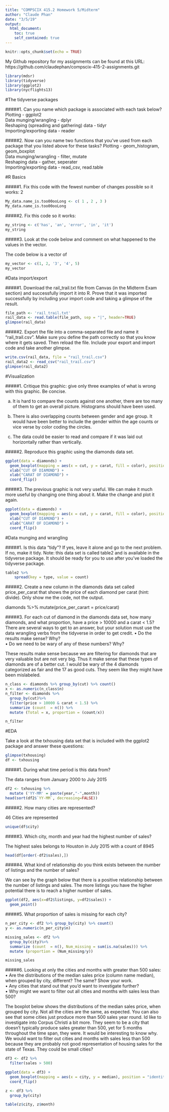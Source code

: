 ```yaml
---
title: "COMPSCIX 415.2 Homework 5/Midterm"
author: "Claude Phan"
date: "3/5/19"
output:
  html_document:
    toc: true
    self_contained: true
---
```


```r
knitr::opts_chunk$set(echo = TRUE)
```

My Github repository for my assignments can be found at this URL: https://github.com/claudephan/compscix-415-2-assignments.git

```r
library(mdsr)
library(tidyverse)
library(ggplot2)
library(nycflights13)

```

#The tidyverse packages

#####1. Can you name which package is associated with each task below?
Plotting                                  - ggplot2  
Data munging/wrangling                    - dplyr  
Reshaping (spreading and gathering) data   - tidyr  
Importing/exporting data                  - reader  

#####2. Now can you name two functions that you’ve used from each package that you listed above for these tasks?
Plotting                  - geom_histogram, geom_boxplot  
Data munging/wrangling    - filter, mutate  
Reshaping data            - gather, seperater  
Importing/exporting data  - read_csv, read.table  

#R Basics


#####1. Fix this code with the fewest number of changes possible so it works: 2

```r
My_data.name_is.too00ooLong <- c( 1 , 2 , 3 )
My_data.name_is.too00ooLong
```


#####2. Fix this code so it works:

```r
my_string <- c('has', 'an', 'error', 'in', 'it')
my_string
```


#####3. Look at the code below and comment on what happened to the values in the vector.

The code below is a vector of 
```r
my_vector <- c(1, 2, '3', '4', 5)
my_vector
```


#Data import/export

#####1. Download the rail_trail.txt file from Canvas (in the Midterm Exam section) and successfully import it into R. Prove that it was imported successfully by including your import code and taking a glimpse of the result.

```r
file_path <- 'rail_trail.txt'
rail_data <- read.table(file_path, sep = "|", header=TRUE)
glimpse(rail_data)
```


#####2. Export the file into a comma-separated file and name it “rail_trail.csv”. Make sure you define the path correctly so that you know where it gets saved. Then reload the file. Include your export and import code and take another glimpse.

```r
write.csv(rail_data, file = "rail_trail.csv")
rail_data2 <- read_csv("rail_trail.csv")
glimpse(rail_data2)
```


#Visualization

#####1. Critique this graphic: give only three examples of what is wrong with this graphic. Be concise.

a. It is hard to compare the counts against one another, there are too many of them to get an overall picture. Histograms should have been used.  

b. There is also overlapping counts between gender and age group. It would have been better to include the gender within the age counts or vice verse by color coding the circles.  

c. The data could be easier to read and compare if it was laid out horizontally rather than vertically.  


#####2. Reproduce this graphic using the diamonds data set.

```r
ggplot(data = diamonds) + 
  geom_boxplot(mapping = aes(x = cut, y = carat, fill = color), position = "identity") +
  xlab("CUT OF DIAMOND") +
  xlab("CARAT OF DIAMOND") +
  coord_flip()
```

#####3. The previous graphic is not very useful. We can make it much more useful by changing one thing about it. Make the change and plot it again.

```r
ggplot(data = diamonds) + 
  geom_boxplot(mapping = aes(x = cut, y = carat, fill = color), position = "dodge") +
  xlab("CUT OF DIAMOND") +
  xlab("CARAT OF DIAMOND") +
  coord_flip()
```


#Data munging and wrangling

#####1. Is this data “tidy”? If yes, leave it alone and go to the next problem. If no, make it tidy. Note: this data set is called table2 and is available in the tidyverse package. It should be ready for you to use after you’ve loaded the tidyverse package. 


```r
table2 %>%
    spread(key = type, value = count)
```

#####2. Create a new column in the diamonds data set called price_per_carat that shows the price of each diamond per carat (hint: divide). Only show me the code, not the output.

diamonds %>% mutate(price_per_carart = price/carat)

#####3. For each cut of diamond in the diamonds data set, how many diamonds, and what proportion, have a price > 10000 and a carat < 1.5? There are several ways to get to an answer, but your solution must use the data wrangling verbs from the tidyverse in order to get credit.
  • Do the results make sense? Why?  
  • Do we need to be wary of any of these numbers? Why?  


These results make sense because we are filtering for diamonds that are very valuable but are not very big. Thus it make sense that these types of diamonds are of a better cut. I would be wary of the 4 diamonds categorized as fair and the 17 as good cuts. They seem like they might have been mislabeled.  
```r
n_class <- diamonds %>% group_by(cut) %>% count()
x <- as.numeric(n_class$n)
n_filter <- diamonds %>%
  group_by(cut)%>%
  filter(price > 10000 & carat < 1.5) %>%
  summarize (count  = n()) %>%
  mutate (Total = x, proportion = (count/x))

n_filter
```

#EDA

Take a look at the txhousing data set that is included with the ggplot2 package and answer these questions:  


```r
glimpse(txhousing)
df <- txhousing
```

#####1. During what time period is this data from?

The data ranges from January 2000 to July 2015

```r
df2 <- txhousing %>%
  mutate ('YY-MM' = paste(year,"-",month))
head(sort(df2$`YY-MM`, decreasing=FALSE))
```

#####2. How many cities are represented?

46 Cities are represented

```r
unique(df$city)
```

#####3. Which city, month and year had the highest number of sales?

The highest sales belongs to Houston in July 2015 with a count of 8945

```r
head(df[order(-df2$sales),])
```


#####4. What kind of relationship do you think exists between the number of listings and the number of sales?

We can see by the graph below that there is a positive relationship between the number of listings and sales. The more listings you have the higher potential there is to reach a higher number of sales.

```r
ggplot(df2, aes(x=df2$listings, y=df2$sales)) + 
  geom_point()
```

#####5. What proportion of sales is missing for each city?

```r

n_per_city <- df2 %>% group_by(city) %>% count()
y <- as.numeric(n_per_city$n)

missing_sales <- df2 %>%
  group_by(city)%>%
  summarize (count  = n(), Num_missing = sum(is.na(sales))) %>%
  mutate (proportion = (Num_missing/y))

missing_sales

```

#####6. Looking at only the cities and months with greater than 500 sales:
  • Are the distributions of the median sales price (column name median), when grouped by city, different? The same? Show your work.  
  • Any cities that stand out that you’d want to investigate further?  
  • Why might we want to filter out all cities and months with sales less than 500?  
  
The boxplot below shows the distributions of the median sales price, when grouped by city. Not all the cities are the same, as expected. You can also see that some cities just produce more than 500 sales year round. Id like to investigate into Corpus Christi a bit more. They seem to be a city that doesn't typically produce sales greater than 500, yet for 5 months throughout the time span, they were. It would be interesting to know why. We would want to filter out cities and months with sales less than 500 because they are probably not good representation of housing sales for the state of Texas. They could be small cities? 
  
```r
df3 <- df2 %>%
  filter(sales > 500)

ggplot(data = df3) + 
  geom_boxplot(mapping = aes(x = city, y = median), position = "identity") +
  coord_flip()
```

```r
z <- df3 %>%
  group_by(city)

table(z$city, z$month)
```

  
